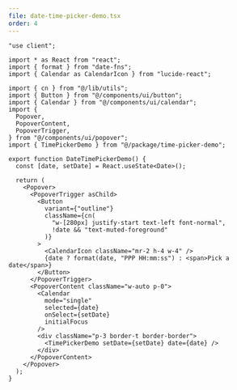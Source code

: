 ```yaml
---
file: date-time-picker-demo.tsx
order: 4
---
```



```tsx
"use client";

import * as React from "react";
import { format } from "date-fns";
import { Calendar as CalendarIcon } from "lucide-react";

import { cn } from "@/lib/utils";
import { Button } from "@/components/ui/button";
import { Calendar } from "@/components/ui/calendar";
import {
  Popover,
  PopoverContent,
  PopoverTrigger,
} from "@/components/ui/popover";
import { TimePickerDemo } from "@/package/time-picker-demo";

export function DateTimePickerDemo() {
  const [date, setDate] = React.useState<Date>();

  return (
    <Popover>
      <PopoverTrigger asChild>
        <Button
          variant={"outline"}
          className={cn(
            "w-[280px] justify-start text-left font-normal",
            !date && "text-muted-foreground"
          )}
        >
          <CalendarIcon className="mr-2 h-4 w-4" />
          {date ? format(date, "PPP HH:mm:ss") : <span>Pick a date</span>}
        </Button>
      </PopoverTrigger>
      <PopoverContent className="w-auto p-0">
        <Calendar
          mode="single"
          selected={date}
          onSelect={setDate}
          initialFocus
        />
        <div className="p-3 border-t border-border">
          <TimePickerDemo setDate={setDate} date={date} />
        </div>
      </PopoverContent>
    </Popover>
  );
}
```